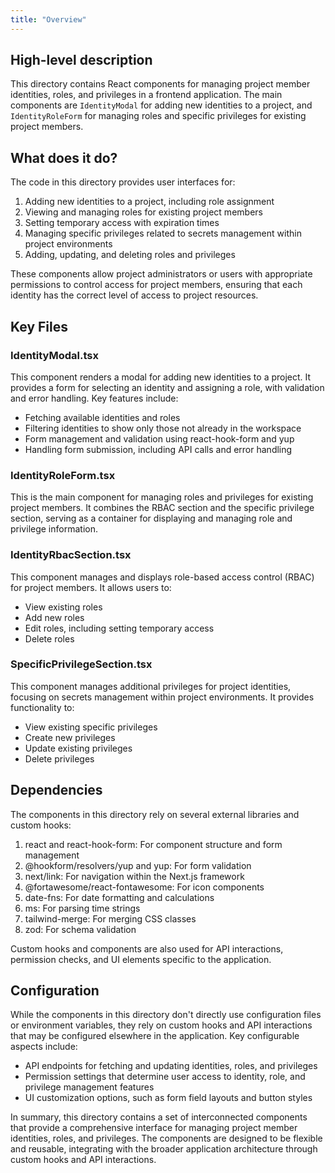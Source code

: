 ```yaml
---
title: "Overview"
---
```


## High-level description
This directory contains React components for managing project member identities, roles, and privileges in a frontend application. The main components are `IdentityModal` for adding new identities to a project, and `IdentityRoleForm` for managing roles and specific privileges for existing project members.

## What does it do?
The code in this directory provides user interfaces for:

1. Adding new identities to a project, including role assignment
2. Viewing and managing roles for existing project members
3. Setting temporary access with expiration times
4. Managing specific privileges related to secrets management within project environments
5. Adding, updating, and deleting roles and privileges

These components allow project administrators or users with appropriate permissions to control access for project members, ensuring that each identity has the correct level of access to project resources.

## Key Files

### IdentityModal.tsx
This component renders a modal for adding new identities to a project. It provides a form for selecting an identity and assigning a role, with validation and error handling. Key features include:
- Fetching available identities and roles
- Filtering identities to show only those not already in the workspace
- Form management and validation using react-hook-form and yup
- Handling form submission, including API calls and error handling

### IdentityRoleForm.tsx
This is the main component for managing roles and privileges for existing project members. It combines the RBAC section and the specific privilege section, serving as a container for displaying and managing role and privilege information.

### IdentityRbacSection.tsx
This component manages and displays role-based access control (RBAC) for project members. It allows users to:
- View existing roles
- Add new roles
- Edit roles, including setting temporary access
- Delete roles

### SpecificPrivilegeSection.tsx
This component manages additional privileges for project identities, focusing on secrets management within project environments. It provides functionality to:
- View existing specific privileges
- Create new privileges
- Update existing privileges
- Delete privileges

## Dependencies
The components in this directory rely on several external libraries and custom hooks:

1. react and react-hook-form: For component structure and form management
2. @hookform/resolvers/yup and yup: For form validation
3. next/link: For navigation within the Next.js framework
4. @fortawesome/react-fontawesome: For icon components
5. date-fns: For date formatting and calculations
6. ms: For parsing time strings
7. tailwind-merge: For merging CSS classes
8. zod: For schema validation

Custom hooks and components are also used for API interactions, permission checks, and UI elements specific to the application.

## Configuration
While the components in this directory don't directly use configuration files or environment variables, they rely on custom hooks and API interactions that may be configured elsewhere in the application. Key configurable aspects include:
- API endpoints for fetching and updating identities, roles, and privileges
- Permission settings that determine user access to identity, role, and privilege management features
- UI customization options, such as form field layouts and button styles

In summary, this directory contains a set of interconnected components that provide a comprehensive interface for managing project member identities, roles, and privileges. The components are designed to be flexible and reusable, integrating with the broader application architecture through custom hooks and API interactions.
